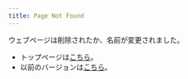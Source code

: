 ```yaml
---
title: Page Not Found
---
```


ウェブページは削除されたか、名前が変更されました。

- トップページは[こちら](index.html)。
- 以前のバージョンは[こちら](archive/index.html)。

